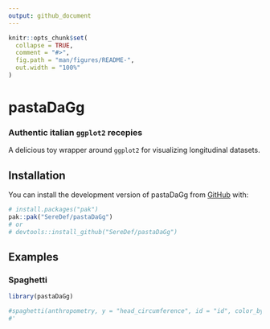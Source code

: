 ```yaml
---
output: github_document
---
```


<!-- README.md is generated from README.Rmd. Please edit that file -->

```r
knitr::opts_chunk$set(
  collapse = TRUE,
  comment = "#>",
  fig.path = "man/figures/README-",
  out.width = "100%"
)
```

# pastaDaGg
### Authentic italian `ggplot2` recepies

<!-- badges: start -->
<!-- badges: end -->

A delicious toy wrapper around `ggplot2` for visualizing longitudinal datasets.

## Installation

You can install the development version of pastaDaGg from [GitHub](https://github.com/) with:

```r
# install.packages("pak")
pak::pak("SereDef/pastaDaGg")
# or 
# devtools::install_github("SereDef/pastaDaGg")
```

## Examples

### Spaghetti
```r
library(pastaDaGg)

#spaghetti(anthropometry, y = "head_circumference", id = "id", color_by = "sex", split_by = "nationality")
#' 
```
